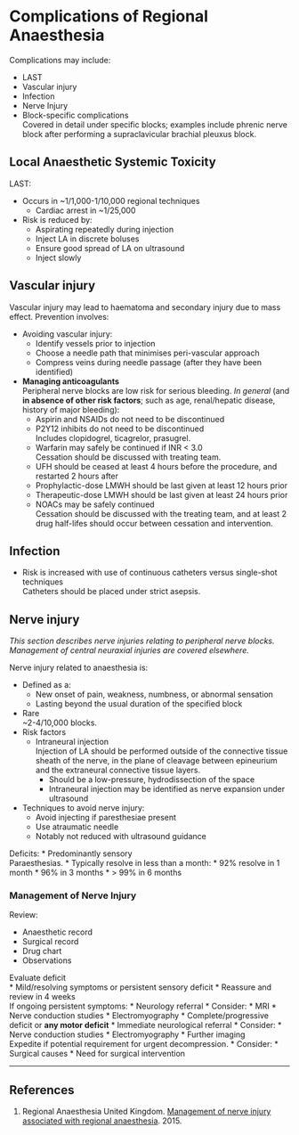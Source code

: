 # Complications of Regional Anaesthesia

Complications may include:

* LAST
* Vascular injury
* Infection
* Nerve Injury
* Block-specific complications  
Covered in detail under specific blocks; examples include phrenic nerve block after performing a supraclavicular brachial pleuxus block.


## Local Anaesthetic Systemic Toxicity

LAST:

* Occurs in ~1/1,000-1/10,000 regional techniques
	* Cardiac arrest in ~1/25,000
* Risk is reduced by:
	* Aspirating repeatedly during injection
	* Inject LA in discrete boluses
	* Ensure good spread of LA on ultrasound
	* Inject slowly

## Vascular injury

Vascular injury may lead to haematoma and secondary injury due to mass effect. Prevention involves:

* Avoiding vascular injury:
	* Identify vessels prior to injection
	* Choose a needle path that minimises peri-vascular approach
	* Compress veins during needle passage (after they have been identified)
* **Managing anticoagulants**  
Peripheral nerve blocks are low risk for serious bleeding. *In general* (and **in absence of other risk factors**; such as age, renal/hepatic disease, history of major bleeding):
	* Aspirin and NSAIDs do not need to be discontinued  
	* P2Y12 inhibits do not need to be discontinued  
	Includes clopidogrel, ticagrelor, prasugrel.
	* Warfarin may safely be continued if INR < 3.0  
	Cessation should be discussed with treating team.
	* UFH should be ceased at least 4 hours before the procedure, and restarted 2 hours after
	* Prophylactic-dose LMWH should be last given at least 12 hours prior
	* Therapeutic-dose LMWH should be last given at least 24 hours prior
	* NOACs may be safely continued  
	Cessation should be discussed with the treating team, and at least 2 drug half-lifes should occur between cessation and intervention.


## Infection

* Risk is increased with use of continuous catheters versus single-shot techniques  
Catheters should be placed under strict asepsis.

## Nerve injury

*This section describes nerve injuries relating to peripheral nerve blocks. Management of central neuraxial injuries are covered elsewhere.*

Nerve injury related to anaesthesia is:

* Defined as a:
	* New onset of pain, weakness, numbness, or abnormal sensation
	* Lasting beyond the usual duration of the specified block
* Rare  
~2-4/10,000 blocks.
* Risk factors
	* Intraneural injection  
	Injection of LA should be performed outside of the connective tissue sheath of the nerve, in the plane of cleavage between epineurium and the extraneural connective tissue layers.
		* Should be a low-pressure, hydrodissection of the space
		* Intraneural injection may be identified as nerve expansion under ultrasound
* Techniques to avoid nerve injury:
	* Avoid injecting if paresthesiae present
	* Use atraumatic needle
	* Notably not reduced with ultrasound guidance


Deficits:
	* Predominantly sensory  
	Paraesthesias.
	* Typically resolve in less than a month:
		* 92% resolve in 1 month
		* 96% in 3 months
		* > 99% in 6 months



### Management of Nerve Injury

Review:

* Anaesthetic record
* Surgical record
* Drug chart
* Observations


Evaluate deficit  
* Mild/resolving symptoms or persistent sensory deficit
	* Reassure and review in 4 weeks  
	If ongoing persistent symptoms:
		* Neurology referral
		* Consider:
			* MRI
			* Nerve conduction studies
			* Electromyography
* Complete/progressive deficit or **any motor deficit**
	* Immediate neurological referral
	* Consider:
		* Nerve conduction studies
		* Electromyography
		* Further imaging  
		Expedite if potential requirement for urgent decompression.
	* Consider:
		* Surgical causes
		* Need for surgical intervention


---

## References


1. Regional Anaesthesia United Kingdom. [Management of nerve injury associated with regional anaesthesia](https://www.ra-uk.org/images/Documents/NERVE_INJURY_management_algorithm_RAUK_April2015.pdf). 2015. 